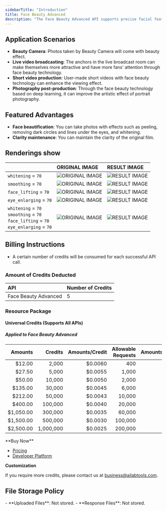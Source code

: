 ```yaml
---
sidebarTitle: "Introduction"
title: Face Beauty Advanced
description: "The Face Beauty Advanced API supports precise facial feature localization and offers a range of beautification functions, including skin smoothing, skin brightening, acne removal, and eye enlargement effects. It can enhance up to five faces simultaneously, ensuring each face receives personalized beautification."
---
```


## Application Scenarios

- **Beauty Camera**: Photos taken by Beauty Camera will come with beauty effect.
- **Live video broadcasting**: The anchors in the live broadcast room can make themselves more attractive and have more fans' attention through face beauty technology.
- **Short video production**: User-made short videos with face beauty technology can enhance the viewing effect.
- **Photography post-production**: Through the face beauty technology based on deep learning, it can improve the artistic effect of portrait photography.

## Featured Advantages

- **Face beautification**: You can take photos with effects such as peeling, removing dark circles and lines under the eyes, and whitening.
- **Clarity maintenance**: You can maintain the clarity of the original film.

## Renderings show

|                                                                                                      | ORIGINAL IMAGE                                                                                      | RESULT IMAGE                                                                                                       |
|:-----------------------------------------------------------------------------------------------------|:----------------------------------------------------------------------------------------------------|:-------------------------------------------------------------------------------------------------------------------|
| `whitening` = `70`                                                                                   | ![ORIGINAL IMAGE](https://ai-resource.ailabtools.com/face-beauty-advanced/doc/OriginalImage-2.webp) | ![RESULT IMAGE](https://ai-resource.ailabtools.com/face-beauty-advanced/doc/ResultImage-2-whitening-70-1.webp)     |
| `smoothing` = `70`                                                                                   | ![ORIGINAL IMAGE](https://ai-resource.ailabtools.com/face-beauty-advanced/doc/OriginalImage-2.webp) | ![RESULT IMAGE](https://ai-resource.ailabtools.com/face-beauty-advanced/doc/ResultImage-2-smoothing-70-1.webp)     |
| `face_lifting` = `70`                                                                                | ![ORIGINAL IMAGE](https://ai-resource.ailabtools.com/face-beauty-advanced/doc/OriginalImage-2.webp) | ![RESULT IMAGE](https://ai-resource.ailabtools.com/face-beauty-advanced/doc/ResultImage-2-face_lifting-70-1.webp)  |
| `eye_enlarging` = `70`                                                                               | ![ORIGINAL IMAGE](https://ai-resource.ailabtools.com/face-beauty-advanced/doc/OriginalImage-2.webp) | ![RESULT IMAGE](https://ai-resource.ailabtools.com/face-beauty-advanced/doc/ResultImage-2-eye_enlarging-70-1.webp) |
| `whitening` = `70` <br/> `smoothing` = `70` <br/> `face_lifting` = `70` <br/> `eye_enlarging` = `70` | ![ORIGINAL IMAGE](https://ai-resource.ailabtools.com/face-beauty-advanced/doc/OriginalImage-2.webp) | ![RESULT IMAGE](https://ai-resource.ailabtools.com/face-beauty-advanced/doc/ResultImage-2-all-70-1.webp)           |

## Billing Instructions

- A certain number of credits will be consumed for each successful API call.

### Amount of Credits Deducted

| API                  | Number of Credits |
|:---------------------|:------------------|
| Face Beauty Advanced | 5                 |

### Resource Package

#### Universal Credits (Supports All APIs)

##### Applied to Face Beauty Advanced

|   Amounts |   Credits | Amounts/Credit | Allowable Requests | Amounts/Request |
|----------:|----------:|---------------:|-------------------:|----------------:|
|    $12.00 |     2,000 |        $0.0060 |                400 |         $0.0300 |
|    $27.50 |     5,000 |        $0.0055 |              1,000 |         $0.0275 |
|    $50.00 |    10,000 |        $0.0050 |              2,000 |         $0.0250 |
|   $135.00 |    30,000 |        $0.0045 |              6,000 |         $0.0225 |
|   $212.00 |    50,000 |        $0.0043 |             10,000 |         $0.0215 |
|   $400.00 |   100,000 |        $0.0040 |             20,000 |         $0.0200 |
| $1,050.00 |   300,000 |        $0.0035 |             60,000 |         $0.0175 |
| $1,500.00 |   500,000 |        $0.0030 |            100,000 |         $0.0150 |
| $2,500.00 | 1,000,000 |        $0.0025 |            200,000 |         $0.0125 |
<Tip>
**Buy Now**

- <a href="https://www.ailabtools.com/price?tab=developer" target="_blank">Pricing</a>
- <a href="https://www.ailabtools.com/developer-platform" target="_blank">Developer Platform</a>

**Customization**

If you require more credits, please contact us at <a href="mailto:business@ailabtools.com">business@ailabtools.com</a>.
</Tip>
## File Storage Policy
<Tip>
- **Uploaded Files**: Not stored.
- **Response Files**: Not stored.
</Tip>